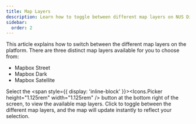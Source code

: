 ```yaml
---
title: Map Layers
description: Learn how to toggle between different map layers on NUS Digital Twin
sidebar:
  order: 2
---
```


This article explains how to switch between the different map layers on the platform. There are three distinct map layers available for you to choose from:

- Mapbox Street
- Mapbox Dark
- Mapbox Satellite 

Select the <span style={{ display: 'inline-block' }}><Icons.Picker height="1.125rem" width="1.125rem" /></span> button at the bottom right of the screen, to view the available map layers. Click to toggle between the different map layers, and the map will update instantly to reflect your selection.